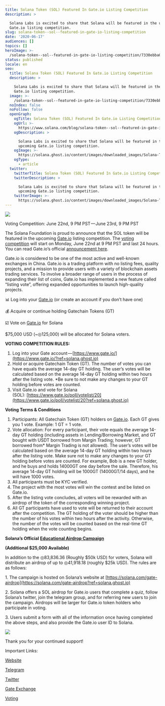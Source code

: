 ```yaml
---
title: Solana Token (SOL) Featured In Gate.io Listing Competition
description: >

  Solana Labs is excited to share that Solana will be featured in the upcoming
  Gate.io listing competition.
slug: solana-token--sol--featured-in-gate-io-listing-competition
date: '2020-06-17'
audiences: []
topics: []
heroImage: >-
  /solana-token--sol--featured-in-gate-io-listing-competition/7330ebba0f2b4f50b43b77e885da5bd0.png
status: published
locale: en
seo:
  title: Solana Token (SOL) Featured In Gate.io Listing Competition
  description: >

    Solana Labs is excited to share that Solana will be featured in the upcoming
    Gate.io listing competition.
  image: >-
    /solana-token--sol--featured-in-gate-io-listing-competition/7330ebba0f2b4f50b43b77e885da5bd0.png
  noIndex: false
  noFollow: false
  openGraph:
    ogTitle: Solana Token (SOL) Featured In Gate.io Listing Competition
    ogUrl: >-
      https://www.solana.com/blog/solana-token--sol--featured-in-gate-io-listing-competition
    ogDescription: >

      Solana Labs is excited to share that Solana will be featured in the
      upcoming Gate.io listing competition.
    ogImage: >-
      https://solana.ghost.io/content/images/downloaded_images/Solana-Token--SOL--Featured-In-Gate-io-Listing-Competition/1-pa4V8K7f4avglb6hjHYWRQ-3.png
    ogType:
      - article
  twitter:
    twitterTitle: Solana Token (SOL) Featured In Gate.io Listing Competition
    twitterDescription: >

      Solana Labs is excited to share that Solana will be featured in the
      upcoming Gate.io listing competition.
    twitterImage: >-
      https://solana.ghost.io/content/images/downloaded_images/Solana-Token--SOL--Featured-In-Gate-io-Listing-Competition/1-pa4V8K7f4avglb6hjHYWRQ-3.png
---
```


![](/solana-token--sol--featured-in-gate-io-listing-competition/image-1.png)

Voting Competition: June 22nd, 9 PM PST — June 23rd, 9 PM PST

The Solana Foundation is proud to announce that the SOL token will be featured in the upcoming [Gate.io](https://www.gate.io/?ref=solana.ghost.io) listing competition. The [voting competition](https://www.gate.io/poll/votelist/20?ref=solana.ghost.io) will start on Monday, June 22nd at 9 PM PST and last 24 hours. You can read Gate.io’s official [announcement here](https://www.gate.io/en/article/17567?ref=solana.ghost.io).

Gate.io is considered to be one of the most active and well-known exchanges in China. Gate.io is a trading platform with no listing fees, quality projects, and a mission to provide users with a variety of blockchain assets trading services. To involve a broader range of users in the process of expanding their list of coins, Gate.io has implemented a new feature called “listing vote”, offering expanded opportunities to launch high-quality projects.

📊 Log into your [Gate.io](https://www.gate.io/?ref=solana.ghost.io) (or create an account if you don’t have one)

💰 Acquire or continue holding Gatechain Tokens (GT)

☑️ Vote on [Gate.io](https://www.gate.io/poll/votelist/20?ref=solana.ghost.io) for Solana

$75,000 USD (~◎125,000) will be allocated for Solana voters.

**VOTING COMPETITION RULES:**

1.  Log into your Gate account — [https://www.gate.io/](https://www.gate.io/?ref=solana.ghost.io)
2.  Hold or acquire Gatechain Token (GT). The number of votes you can have equals the average 14-day GT holding. The user’s votes will be calculated based on the average 14-day GT holding within two hours after the listing vote. \*Be sure to not make any changes to your GT holding before votes are counted.
3.  Visit Gate.io and vote for Solana (SOL): [https://www.gate.io/poll/votelist/20](https://www.gate.io/poll/votelist/20?ref=solana.ghost.io)

**Voting Terms & Conditions**

1.  Participants: All Gatechain Token (GT) holders on [Gate.io](https://www.gate.io/?ref=solana.ghost.io). Each GT gives you 1 vote. Example: 1 GT = 1 vote.
2.  Vote allocation: For every participant, their vote equals the average 14-day GT holding (including assets in Lending/Borrowing Market, and GT bought with USDT borrowed from Margin Trading; however, GT borrowed from\* Margin Trading is not allowed). The user’s votes will be calculated based on the average 14-day GT holding within two hours after the listing vote. Make sure not to make any changes to your GT holding before votes are counted. For example, Bob is a new GT holder, and he buys and holds 14000GT one day before the sale. Therefore, his average 14-day GT holding will be 1000GT (14000GT/14 days), and he will have 1000 votes.
3.  All participants must be KYC verified.
4.  The project with the most votes will win the contest and be listed on Gate.io.
5.  After the listing vote concludes, all voters will be rewarded with an airdrop of the token of the corresponding winning project.
6.  All GT participants have used to vote will be returned to their account after the competition. The GT holding of the voter should be higher than the number of his votes within two hours after the activity. Otherwise, the number of the votes will be counted based on the real-time GT holding when the vote counting begins.

**Solana’s Official** [**Educational Airdrop Campaign**](https://solana.com/gate-airdrop?ref=solana.ghost.io)

**(Additional $25,000 Available)**

In addition to the ◎83,836.36 (Roughly $50k USD) for voters, Solana will distribute an airdrop of up to ◎41,918.18 (roughly $25k USD). The rules are as follows:

1\. The campaign is hosted on Solana’s website at [https://solana.com/gate-airdrop](https://solana.com/gate-airdrop?ref=solana.ghost.io)

2\. Solana offers a SOL airdrop for Gate.io users that complete a quiz, follow Solana’s twitter, join the telegram group, and for referring new users to join the campaign. Airdrops will be larger for Gate.io token holders who participate in voting.

3\. Users submit a form with all of the information once having completed the above steps, and also provide the Gate.io user ID to Solana.

![](/solana-token--sol--featured-in-gate-io-listing-competition/image-2.jpg)

Thank you for your continued support!

Important Links:

[Website](http://solana.com/?ref=solana.ghost.io)

[Telegram](http://solana.com/telegram?ref=solana.ghost.io)

[Twitter](https://twitter.com/solana?ref=solana.ghost.io)

[Gate Exchange](https://www.gate.io/?ref=solana.ghost.io)

[Voting](https://www.gate.io/poll/votelist/20?ref=solana.ghost.io)
